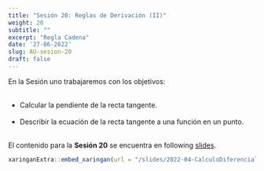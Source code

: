 ```yaml
---
title: "Sesión 20: Reglas de Derivación (II)"
weight: 20
subtitle: ""
excerpt: "Regla Cadena"
date: '27-06-2022'
slug: AU-sesion-20
draft: false
---
```


En la Sesión uno trabajaremos con los objetivos:<br/><br/>

 * Calcular la pendiente de la recta tangente. <br/> <br/>
 * Describir la ecuación de la recta tangente a una función en un punto. <br/> <br/>
 

 
El contenido para la **Sesión 20** se encuentra en following [slides](/slides/2022-04-CalculoDiferencial/AU-sesion-20).

```r
xaringanExtra::embed_xaringan(url = "/slides/2022-04-CalculoDiferencial/AU-sesion-20", ratio = "4:3")
```